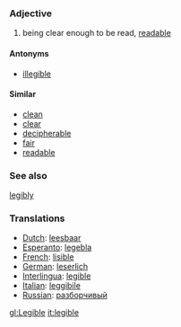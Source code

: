 === Adjective ===
# being clear enough to be read, [[readable]]

====Antonyms====
*[[illegible]]

====Similar====
*[[clean]]
*[[clear]]
*[[decipherable]]
*[[fair]]
*[[readable]]

===See also===
[[legibly]]

=== Translations ===
*[[Dutch]]: [[leesbaar]]
*[[Esperanto]]: [[legebla]]
*[[French]]: [[lisible]]
*[[German]]: [[leserlich]]
*[[Interlingua]]: [[legible]]
*[[Italian]]: [[leggibile]]
*[[Russian]]: [[разборчивый]]

[[gl:Legible]]
[[it:legible]]